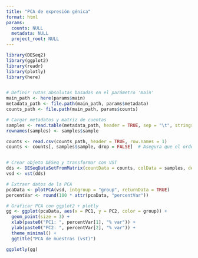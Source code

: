 ```yaml
---
title: "PCA de expresión génica"
format: html
params:
  counts: NULL
  metadata: NULL
  project_root: NULL
---
```


```r
library(DESeq2)
library(ggplot2)
library(readr)
library(plotly)
library(here)


# Definir rutas absolutas basadas en el parámetro 'main'
main_path <- here(params$main)
metadata_path <- file.path(main_path, params$metadata)
counts_path <- file.path(main_path, params$counts)

# Cargar metadatos y matriz de cuentas
samples <- read.table(metadata_path, header = TRUE, sep = "\t", stringsAsFactors = FALSE)
rownames(samples) <- samples$sample

counts <- read.csv(counts_path, header = TRUE, row.names = 1)
counts <- counts[, samples$sample, drop = FALSE]  # Asegura que el orden y las muestras coincidan


# Crear objeto DESeq y transformar con VST
dds <- DESeqDataSetFromMatrix(countData = counts, colData = samples, design = ~ group)
vsd <- vst(dds)

# Extraer datos de la PCA
pcaData <- plotPCA(vsd, intgroup = "group", returnData = TRUE)
percentVar <- round(100 * attr(pcaData, "percentVar"))

# Graficar PCA con ggplot2 + plotly
gg <- ggplot(pcaData, aes(x = PC1, y = PC2, color = group)) +
  geom_point(size = 3) +
  xlab(paste0("PC1: ", percentVar[1], "% var")) +
  ylab(paste0("PC2: ", percentVar[2], "% var")) +
  theme_minimal() +
  ggtitle("PCA de muestras (vst)")

ggplotly(gg)

```